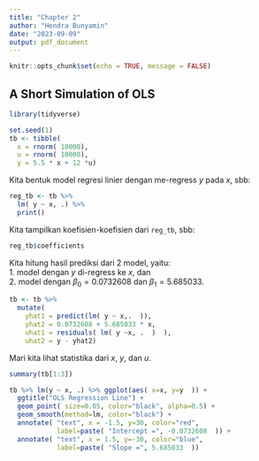 ```yaml
---
title: "Chapter 2"
author: "Hendra Bunyamin"
date: "2023-09-09"
output: pdf_document
---
```


```r
knitr::opts_chunk$set(echo = TRUE, message = FALSE)
```

## A Short Simulation of OLS

```r
library(tidyverse)

set.seed(1)
tb <- tibble(
  x = rnorm( 10000), 
  u = rnorm( 10000),
  y = 5.5 * x + 12 *u)
```

Kita bentuk model regresi linier dengan me-regress $y$ pada $x$, sbb:

```r
reg_tb <- tb %>% 
  lm( y ~ x, .) %>% 
  print()
```

Kita tampilkan koefisien-koefisien dari `reg_tb`, sbb:

```r
reg_tb$coefficients
```

Kita hitung hasil prediksi dari 2 model, yaitu:    
    1. model dengan $y$ di-regress ke $x$, dan     
    2. model dengan $\beta_0 = 0.0732608$ dan $\beta_1 = 5.685033$.

```r
tb <- tb %>% 
  mutate( 
    yhat1 = predict(lm( y ~ x,.  )),
    yhat2 = 0.0732608 + 5.685033 * x,
    uhat1 = residuals( lm( y ~x, .  )  ),
    uhat2 = y - yhat2)
```

Mari kita lihat statistika dari $x$, $y$, dan $u$.
```r
summary(tb[1:3])
```

```r
tb %>% lm(y ~ x, .) %>% ggplot(aes( x=x, y=y  )) +
  ggtitle("OLS Regression Line") +
  geom_point( size=0.05, color="black", alpha=0.5) +
  geom_smooth(method=lm, color="black") +
  annotate( "text", x = -1.5, y=30, color="red",
            label=paste( "Intercept =", -0.0732608  )) +
  annotate( "text", x = 1.5, y=-30, color="blue",
            label=paste( "Slope =", 5.685033  ))

```


